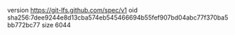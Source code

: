 version https://git-lfs.github.com/spec/v1
oid sha256:7dee9244e8d13cba574eb545466694b55fef907bd04abc77f370ba5bb772bc77
size 6044
